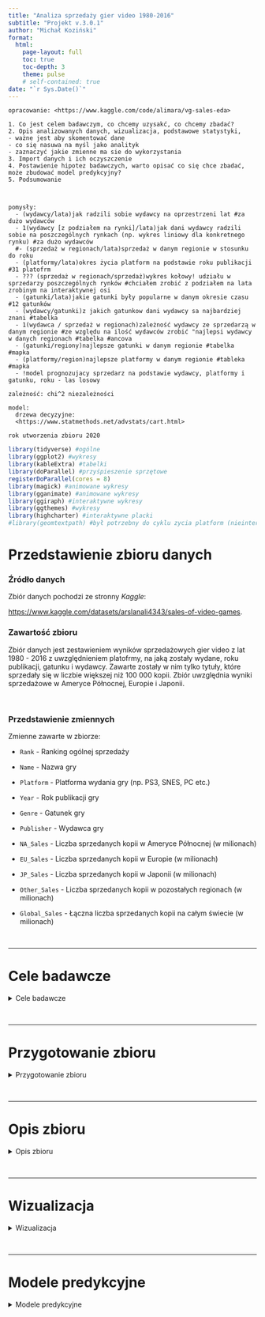 ```yaml
---
title: "Analiza sprzedaży gier video 1980-2016"
subtitle: "Projekt v.3.0.1"
author: "Michał Koziński"
format: 
  html:
    page-layout: full
    toc: true
    toc-depth: 3
    theme: pulse
    # self-contained: true
date: "`r Sys.Date()`"
---
```


<style type="text/css">
.main-container {
  max-width: 2100px;
  margin-left: auto;
  margin-right: auto;
}
</style>

```notatki

opracowanie: <https://www.kaggle.com/code/alimara/vg-sales-eda>

1. Co jest celem badawczym, co chcemy uzysakć, co chcemy zbadać?
2. Opis analizowanych danych, wizualizacja, podstawowe statystyki,
- ważne jest aby skomentować dane
- co się nasuwa na myśl jako analityk
- zaznaczyć jakie zmienne ma sie do wykorzystania
3. Import danych i ich oczyszczenie
4. Postawienie hipotez badawczych, warto opisać co się chce zbadać, może zbudować model predykcyjny?
5. Podsumowanie



pomysły:
  - (wydawcy/lata)jak radzili sobie wydawcy na oprzestrzeni lat #za dużo wydawców
  - 1(wydawcy [z podziałem na rynki]/lata)jak dani wydawcy radzili sobie na poszczególnych rynkach (np. wykres liniowy dla konkretnego rynku) #za dużo wydawców
  #- (sprzedaż w regionach/lata)sprzedaż w danym regionie w stosunku do roku
  - (platformy/lata)okres życia platform na podstawie roku publikacji #31 platofrm
  - ??? (sprzedaż w regionach/sprzedaż)wykres kołowy! udziału w sprzedarzy poszczególnych rynków #chciałem zrobić z podziałem na lata zrobinym na interaktywnej osi
  - (gatunki/lata)jakie gatunki były popularne w danym okresie czasu #12 gatunków
  - (wydawcy/gatunki)z jakich gatunkow dani wydawcy sa najbardziej znani #tabelka
  - 1(wydawca / sprzedaż w regionach)zależność wydawcy ze sprzedarzą w danym regionie #ze względu na ilość wydawców zrobić "najlepsi wydawcy w danych regionach #tabelka #ancova
  - (gatunki/regiony)najlepsze gatunki w danym regionie #tabelka #mapka
  - (platformy/region)najlepsze platformy w danym regionie #tableka #mapka
  - !model prognozujacy sprzedarz na podstawie wydawcy, platformy i gatunku, roku - las losowy

zależność: chi^2 niezależności

model:
  drzewa decyzyjne:
  <https://www.statmethods.net/advstats/cart.html>

rok utworzenia zbioru 2020

```

```r
library(tidyverse) #ogólne
library(ggplot2) #wykresy
library(kableExtra) #tabelki
library(doParallel) #przyśpieszenie sprzętowe
registerDoParallel(cores = 8)
library(magick) #animowane wykresy
library(gganimate) #animowane wykresy
library(ggiraph) #interaktywne wykresy
library(ggthemes) #wykresy
library(highcharter) #interaktywne placki
#library(geomtextpath) #był potrzebny do cyklu zycia platform (nieinteraktywnego)
```

# Przedstawienie zbioru danych

### Źródło danych

Zbiór danych pochodzi ze stronny *Kaggle*:

<https://www.kaggle.com/datasets/arslanali4343/sales-of-video-games>.

### Zawartość zbioru

Zbiór danych jest zestawieniem wyników sprzedażowych gier video z lat 1980 - 2016 z uwzględnieniem platofrmy, na jaką zostały wydane, roku publikacji, gatunku i wydawcy. Zawarte zostały w nim tylko tytuły, które sprzedały się w liczbie większej niż 100 000 kopii. Zbiór uwzględnia wyniki sprzedażowe w Ameryce Północnej, Europie i Japonii.

<br/>

### Przedstawienie zmiennych

Zmienne zawarte w zbiorze:

-   `Rank` - Ranking ogólnej sprzedaży 

-   `Name` - Nazwa gry

-   `Platform` - Platforma wydania gry (np. PS3, SNES, PC etc.)

-   `Year` - Rok publikacji gry

-   `Genre` - Gatunek gry

-   `Publisher` - Wydawca gry

-   `NA_Sales` - Liczba sprzedanych kopii w Ameryce Północnej (w milionach)

-   `EU_Sales` - Liczba sprzedanych kopii w Europie (w milionach)

-   `JP_Sales` - Liczba sprzedanych kopii w Japonii (w milionach)

-   `Other_Sales` - Liczba sprzedanych kopii w pozostałych regionach (w milionach)

-   `Global_Sales` - Łączna liczba sprzedanych kopii na całym świecie  (w milionach)

<br/>

------------------------------------------------------------------------

# Cele badawcze

<details>

  <summary>Cele badawcze</summary>

Opis zbioru danych, przedstawienie korelacji między zawartymi w nim zmiennymi, budowa modelu predykcyjnego.

</details>

<br/>

___

# Przygotowanie zbioru

<details>

  <summary>Przygotowanie zbioru</summary>

<br/>

### Wczytanie danych

```r
game_sales <- read.csv("C:/Users/Michc/Dropbox/Uczelnia/Semestr 5/Projekt z analizy danych/Projekt/dane/video_games.csv",na.strings = "N/A") 
game_sales <- game_sales %>%
  `rownames<-`(NULL)
```

<br/>

### Czyszczenie danych


#### Zmiana typu danych z *char* na *factor*

```r
game_sales$Name <- as.factor(game_sales$Name)
game_sales$Platform <- as.factor(game_sales$Platform)
game_sales$Genre <- as.factor(game_sales$Genre)
game_sales$Publisher <- as.factor(game_sales$Publisher)
```


#### Zamiana roku produkcji z *char* na *numeric*

```r
game_sales$Year <- as.numeric(game_sales$Year)
```


<br/>

### Obsługa braków danych


#### Zmiana *"unknown"* na *NA*

```r
game_sales[which(game_sales$Publisher=="Unknown"),6] <- NA

```


#### Lokalizowanie braków

<!-- <span style='font-size:20px'>Zestawienie braków danych z podziałem na zmienne</span> -->

```r
#zestawienie braków danych z podziałem na kolumny
kbl(tibble(Rank=sum(is.na(game_sales$Rank)),
       Name=sum(is.na(game_sales$Name)),
       Platform=sum(is.na(game_sales$Platform)),
       Year=sum(is.na(game_sales$Year)),
       Genre=sum(is.na(game_sales$Genre)),
       Publisher=sum(is.na(game_sales$Publisher)),
       NA_Sales=sum(is.na(game_sales$NA_Sales)),
       EU_Sales=sum(is.na(game_sales$EU_Sales)),
       JP_Sales=sum(is.na(game_sales$JP_Sales)),
       Other_sales=sum(is.na(game_sales$Other_Sales)),
       Global_Sales=sum(is.na(game_sales$Global_Sales)),
       'Year & Publisher'=count(game_sales[which(is.na(game_sales$Year) & is.na(game_sales$Publisher)),])), table.attr = "style = \"color: black;\""
       ,caption = "<span style='font-size:30px'>Zestawienie braków danych z podziałem na zmienne</span>"
    ) %>%
  kable_styling("basic", full_width = T,position = "float_left") %>%
  column_spec(c(4,6), color = "#FF3030") %>%
  column_spec(12, color = "orange") %>%
  column_spec(c(1:3,5,7:11), color = "#1E90FF")
```
<br/>

$407$ obserwacji z brakami danych jest niewielką liczbą w skali $16\,598$ $(\sim2.45\%)$. Usunięcie tych obserwacji nie wpłynie w znaczący sposób na wartość naukową zbioru.

```r
missings <- game_sales[which(is.na(game_sales$Year) | is.na(game_sales$Publisher)),] %>%
  mutate(Rank = as.numeric(Rank))
#median(missings$Rank)
#mean(missings$Global_Sales)

#jakie statystyki mają wartości z brakami
tibble("Średnia z `Rank`"= mean(missings$Rank),"Mediana z `Global_Sales`"= median(missings$Global_Sales)) %>%
  kbl() %>%
  kable_styling()
```

```r
game_sales <- na.omit(game_sales)
```

```r
# pierwsze 12 tytułów alfabetycznie
head(levels(game_sales$Name), n = 12)

tidytext::unnest_tokens(data.frame(levels(game_sales$Name)))

count(tidytext::unnest_tokens(levels(game_sales$Name)))

levels(game_sales$Genre)
```

<br/>

### Obserwacje nietypowe

W zbiorze znalazły się obserwacje nietypowe

```r
data.frame(game_sales[which(game_sales$Year>2016),]) %>%
  `rownames<-`(NULL) %>%
  select(Rank,Name,Platform,Year,Genre,Publisher,Global_Sales) %>%
  kbl() %>%
  kable_styling()
```

<br/>

Są to $4$ obserwacje, których `rok wydania` jest późniejszy niż innych obserwacji ujętych w zbiorze, poza tym wykracza poza lata deklarowane w opisie zbioru na stronie źródłowej.

Ilość sprzedanych kopii wśród tych obserwacji jest niewielka, co potwierdza ich pozycja w rankingu, przez co zdecydowałem się na usunięcie tych obserwacji.

```r
game_sales <- game_sales[-which(game_sales$Year>2016),]
```

<br/>

W zbiorze znalazła się obserwacja, która w znacznym stopniu może zakłamywać statystki, a także utrudniać budowanie modeli predykcyjnych. Jest to obserwacja sklasyfikowana na pierwszej pozycji względem globalnej sprzedaży. 

```r
head(game_sales,n=1) %>%
  kbl() %>%
  kable_styling()
```

Jej wynik globalnej sprzedaży przewyższa ponad dwukrotnie wynik tytułu znajdującego się na drugiej pozycji, a wynika on z faktu, że gra była dołączana za darmo do każdej zakupionej konsoli *Nintendo Wii*. 

Ze względu na znaczący wpływ na otrzymywane wyniki, jaki miała owa obserwacja postanowiłem prowadzić dalsze działania bez uwzględniania powyższej obserwacji.

```r
game_sales <- game_sales[-1,]
```

<br/>

Ponad to wśród danych znalazła się gra, której rok wydania jest dużo wcześniejszy od innych gier wydanych na tę platformę.

```r
game_sales[which(game_sales$Platform=="DS"),] %>%
  ggplot(aes(x=Year))+
  geom_boxplot()+
  scale_x_continuous(breaks=seq(1980,2016,by=1))+
  labs(
    title="Gry wydane na Nintendo DS",
    x="Rok wydania"
  )+
  theme_classic(base_size = 10)+
  theme(
    axis.text.x = element_text(angle = 90, vjust = 0.5, hjust=1)
    ,plot.title = element_text(color = "black", size = 17, face = "bold")
    ,plot.subtitle = element_text(size = 25, face = "bold")
    ,plot.caption = element_text(face = "italic")
    ,axis.text.y = element_blank()
    ,legend.position = "none"
    ,legend.background = element_rect(fill = "white")
    ,legend.title = element_blank()
  )

game_sales[which(game_sales$Platform=="DS"),] %>%
  arrange(Year) %>%
  select(Rank,Name,Platform,Year,Genre,Global_Sales) %>%
  head(1) %>%
  kbl() %>%
  kable_styling()
```
Platforma, na którą został wydany ów tytuł, miała premierę 21.11.2004, więc jest to niemożliwe, by jakakolwiek gra została na nią wydana przed 2004 rokiem. Udało mi się ustalić, że prawidłowa data premiery tego tytułu do 07.05.2010r. 

```r
game_sales[which(game_sales$Platform=="DS"&game_sales$Year==1985),"Year"] <- 2010
```

```r
rownames(game_sales) <- 1:nrow(game_sales)
game_sales <- game_sales %>%
  mutate(Rank = rownames(game_sales))
```


</details>

<br/>

___

# Opis zbioru

<details>

  <summary>Opis zbioru</summary>

<br/>

### Podstawowe statystki opisowe 

<!-- min, średnia, kwantyle (w tym mediana), max, sd -->

<br/>

```r
#Min. 1st Qu.  Median    Mean 3rd Qu.    Max.    NA's
t <- data.frame(cbind(
  round(head(tibble(summary(game_sales$Year)),6),0),
  round(head(tibble(summary(game_sales$EU_Sales)),6),2),
  round(head(tibble(summary(game_sales$NA_Sales)),6),2),
  round(head(tibble(summary(game_sales$JP_Sales)),6),2),
  round(head(tibble(summary(game_sales$Other_Sales)),6),2),
  round(head(tibble(summary(game_sales$Global_Sales)),6),2)))

#t <- rbind(t,St.dev=apply(game_sales,2,sd))

colnames(t) <- c("Year","EU_Sales*","NA_Sales*","JP_Sales*","Other_Sales*","Global_Sales*")

row.names(t) <- c("Minimum","Q1","Mediana","Średnia","Q3","Maksimum")

kbl(t) %>%
  kable_styling(full_width = T) %>%
  add_footnote(label = "* liczba sztuk w milionach",notation = "none")

remove(t)
```


<br/>



<br/>

### Dane kategoryczne

Zbiór zawiera `r nlevels(game_sales$Name)` różnych tytułów gier, którym przyporządkowano `r nlevels(game_sales$Genre)` gatunków. Gry znadujące się w zbiorze zostały wydane przez `r nlevels(game_sales$Publisher)` wydawców, na `r nlevels(game_sales$Platform)` platform.



```r
# sunburstR::sunburst(data.frame("Wydawca"=game_sales$Publisher
#                                "Platforma"=game_sales$Platform, 
#                                "Gatunek"=game_sales$Genre), width="100%", height=400)
# 
# 
# game_sales %>%
#   mutate("Wydawca"=Publisher,
#          "Platforma"=Platform,
#          "Gatunek"=Genre) %>%
#   select(Wydawca,Platforma,Gatunek) %>%
#   d3r::d3_nest(value_cols = "Platforma") %>%
#   #group_by(Wydawca) %>%
#   sunburstR::sunburst(count=T,sumNodes = T)


```

```r
Global_Sales_Publisher <- data.frame(aggregate(game_sales$Global_Sales, by=list(Category=game_sales$Publisher), FUN = sum)) %>%
  `colnames<-`(c("Publisher","Global_Sales"))

# Global_Sales_Publisher %>%
#   d3r::d3_nest(value_cols = "Global_Sales") %>%
#   sunburstR::sunburst(width="100%", height=400)

game_sales %>%
filter(Name=="Test Drive Unlimited")
```


```r
head(Global_Sales_Publisher[order(Global_Sales_Publisher$Global_Sales, decreasing=T),],15)
```

</details>

<br/>

___

# Wizualizacja

<details>

  <summary>Wizualizacja</summary>
  
### Tytuły
  
```r
game_sales %>%
ggplot(aes(Year))+
  geom_bar(na.rm=T,color="black",fill="#8800FF")+
  labs(title="Publikacje gier na przestrzeni lat",
       x="Rok publikacji",
       y="Liczba tytułów")+
#  scale_x_discrete()+
#  scale_x_discrete(breaks = 1980:2020)+
  scale_x_continuous(breaks=seq(1980,2016,by=2))+
  geom_hline(yintercept = c(500,1000), linetype = "dashed", color = "black", alpha = 0.8, linewidth=1.3)+
  theme_classic(base_size = 40)+
  theme(
    axis.text.x = element_text(angle = 90, vjust = 0.5, hjust=1)
    ,plot.title = element_text(color = "black", size = 48, face = "bold")
    ,plot.subtitle = element_text(size = 25, face = "bold")
    ,plot.caption = element_text(face = "italic")
    #,plot.background = element_rect(fill = "#141414")
  )


#8800FF
```

```r
game_sales %>%
  mutate(Europa = EU_Sales,USA = NA_Sales,Japonia = JP_Sales,Other=Other_Sales) %>%
  select(Year,Europa,USA,Japonia,Other) %>%
  aggregate(.~Year, sum) %>%
  pivot_longer(-Year) %>%
  ggplot()+
    geom_smooth(aes(Year,value*100000,colour=name),se=F)+
    # geom_smooth(aes(y=EU_Sales*1000000),se=F,color="darkgreen") +
    # geom_smooth(aes(y=NA_Sales*1000000),se=F,color="darkblue") +
    # geom_smooth(aes(y=JP_Sales*1000000),se=F,color="darkred") +
    # geom_smooth(aes(y=Other_Sales*1000000),se=F,color="black") +
    labs(title="Łączna sprzedaż gier wydawanych w poszczególnych latach z podziałem na regiony",
         x="Rok wydania",
         y="Liczba sprzedanych kopii")+
    scale_x_continuous(breaks=seq(1980,2016,by=2))+
    scale_y_continuous(labels = scales::label_number(big.mark = " ", decimal.mark = ",", scale = 1/1000000, suffix = " mln"), position = "right")+
    scale_color_manual(values = c("green","red","blue","black"))+
    theme_classic(base_size = 40)+
    theme(
      axis.text.x = element_text(angle = 90, vjust = 0.5, hjust=1)
      ,axis.text.y = element_text(angle = -30, vjust=0)
      ,plot.title = element_text(color = "black", size = 32, face = "bold")
      ,plot.subtitle = element_text(size = 25, face = "bold")
      ,plot.caption = element_text(face = "italic")
      ,legend.position = c(0.2, 0.75)
      ,legend.background = element_rect(fill = "white")
      ,legend.title = element_blank()
    )
```

<br/>

### Platformy 

```r
# t1 <- game_sales %>%
#   select(Year,Platform) %>%
#   aggregate(.~Platform, FUN = min) %>%
#   pivot_longer(-Platform) %>%
#   mutate(min = value) %>%
#   select(Platform, min)
# 
# 
# t2 <- game_sales %>%
#   select(Year,Platform) %>%
#   aggregate(.~Platform, FUN = max) %>%
#   pivot_longer(-Platform) %>%
#   mutate(max = value) %>%
#   select(Platform, max)
# 
# t <- merge(t1,t2, by="Platform", sort=T)
# 
# t[order(t$min),] %>%
#   `row.names<-`(NULL) %>%
#   `colnames<-`(c("Platforma","Rok startu","Rok końca")) %>%
#   kbl() %>%
#   kable_styling()%>%
#   scroll_box(width = "100%", height = "200px")
#
# #niepotrzebne po wykonaniu interaktywnego

t3 <- game_sales %>%
  select(Year,Platform,Name) %>%
  aggregate(.~Platform+Year, FUN = sum) 

t3 <- t3[order(t3$Platform),] %>%
  group_by(Platform)%>%
  mutate(texto = paste0(Platform, "\n",
                        min(Year), "-",max(Year)
                        ))

# #nieinteraktywny
# t3 %>%
#   ggplot(aes(x=Platform,y=Year))+
#   geom_textline(aes(label=Platform),size=4.3)+
#   scale_y_continuous(breaks=seq(1980,2016,by=2))+
#   geom_hline(yintercept = seq(1980,2016,by=2), linetype = "dashed", color = "black", alpha = 0.5, size=0.1)+
#   coord_flip()+
#   theme_classic(base_size = 20)+
#   theme(
#     axis.text.x = element_text(angle = 90, vjust = 0.5, hjust=1)
#     ,plot.title = element_text(color = "black", size = 32, face = "bold")
#     ,plot.subtitle = element_text(size = 25, face = "bold")
#   )

# interaktywny
gg <- t3 %>%
  ggplot(aes(y=Platform,x=Year))+
  scale_x_continuous(breaks=seq(1980,2016,by=1))+
  # geom_hline(xintercept = seq(1980,2016,by=1), linetype = "dashed", color = "black", alpha = 0.5, size=0.1)+
  geom_line_interactive(size = 1.2,
                        alpha = 0.4,
                        aes(tooltip = texto)) +
  geom_point_interactive(data = t3 %>%
                          group_by(Platform) %>%
                          filter(Year == max(Year) | Year == min(Year)),
                        aes(tooltip = texto), #specifies tooltip for ggiraph
                          fill = "white",
                          size = 2.5,
                          stroke = 1.5,
                          shape = 21) +
  geom_text_interactive(data = t3 %>%
                          group_by(Platform) %>%
                          filter(Year == max(Year)),
                        aes(x = Year + 0.7, y = Platform,
                            color = Platform,
                            label = Platform),
                        check_overlap = T)+
  theme_classic(base_size = 20)+
  theme(
    axis.text.x = element_text(angle = 90, vjust = 0.5, hjust=1)
    ,plot.title = element_text(color = "black", size = 32, face = "bold")
    ,plot.subtitle = element_text(size = 25, face = "bold")
    ,legend.position = "none"
  )

girafe(ggobj = gg,
       width_svg = 21, height_svg = 10, #sizes the output plot
       options = list(
          opts_tooltip(
            opacity = 0.8, #opacity of the background box
            css = "background-color:#4c6061; color:white; padding:10px; border-radius:5px;"),
       opts_hover_inv(css = "stroke-width: 1;opacity:0.6;"),
       opts_hover(css = "stroke-width: 4; opacity: 1;")
       )
)



rm(list = c('t','t1','t2'))
```

```r
game_sales %>%
  mutate(Sales=Global_Sales*10000000) %>%
  select(Platform,Sales) %>%
  aggregate(.~Platform, FUN = sum, drop = FALSE) %>%
  group_by(Platform) %>%
  arrange(desc(Sales),Platform) %>%
  ungroup() %>%
  mutate(texto = paste0(Platform," ", 
                        round(Sales/sum(Sales)*100,2),"%")) %>%
    hchart("pie", 
           hcaes(x = texto, y = Sales),
           name = "Sprzedanych kopii gier"
    ) %>%
    hc_title(
      text = "Udział platform w rynku growym w latach 1980-2016",
      margin = 20,
      align = "left",
      style = list(color = "black", useHTML = TRUE)
    )

```

### Gatunki

```r
game_sales %>%
  select(Year,Genre,Global_Sales) %>%
  aggregate(.~Genre+Year, FUN = sum) %>%
  group_by(Year) %>%
  arrange(Year,desc(Global_Sales)) %>%
  mutate(Rank=row_number(Year)) %>% #nie podobało mi się użycie rank, bo zwracała wyniki z rangami ogólnymi i z 0.5
  ungroup() %>%
  mutate(texto = paste0(Genre, "\n",
                        Year, ": ",
                        format(round(Global_Sales*1000000, 0),
                               big.mark = ","))) %>%
  ggplot(aes(x=Year,y=Rank,color=Genre))+
  geom_line()+
  geom_point()+
  labs(title="Popularność gatunków gier na przestrzeni lat",
       x="Rok publikacji",
       y="",
       color="Gatunki")+
  scale_x_continuous(breaks=seq(1980,2016,by=1))+
  scale_y_reverse(breaks=seq(1,12,by=1))+
  geom_hline(yintercept = seq(1,12,by=1), linetype = "dashed", color = "black", alpha = 0.4, size=0.7)+
  theme_classic(base_size = 20)+
  theme(
    axis.text.x = element_text(angle = 90, vjust = 0.5, hjust=1)
    ,plot.title = element_text(color = "black", size = 22, face = "bold")
    ,plot.subtitle = element_text(size = 25, face = "bold")
    ,plot.caption = element_text(face = "italic")
    ,legend.position = "none"
  )







```

```r
#interaktywny
 

ggdane <- game_sales %>%
  select(Year,Genre,Global_Sales) %>%
  aggregate(.~Genre+Year, FUN = sum, drop = FALSE) %>%
  group_by(Year) %>%
  arrange(Year,desc(Global_Sales)) %>%
  # complete(Genre, fill=list(Global_Sales = 0)) %>%
  # mutate(Rank=round(13-rank(Global_Sales,na.last = TRUE,ties.method="last"))) %>%
  mutate(Rank=row_number(Year)) %>%
  ungroup() %>%
  mutate(texto = paste0(Genre, "\n",
                        Year, ": ",
                        format(round(Global_Sales*1000000, 0),
                               big.mark = ","), "\n", 
                        "Pozycja: ", Rank))


gg <- ggdane %>%
  ggplot(aes(x=Year,y=Rank,color=Genre,data_id=Genre,group=Genre,label=Genre))+
  scale_x_continuous(breaks=seq(1980,2016,by=1))+
  scale_y_reverse(breaks=seq(12,1,by=-1))+
  #geom_hline(yintercept = seq(1,12,by=1), linetype = "dashed", color = "black", alpha = 0.4, size=0.7)+
  geom_line_interactive(size = 1.2,
                        alpha = 0.4) +
  geom_point_interactive(
                aes(tooltip = texto), #specifies tooltip for ggiraph
                         fill = "white",
                         size = 2.5,
                         stroke = 1.5,
                         shape = 21) +
  geom_text_interactive(data = ggdane %>% 
                          group_by(Genre) %>%
                          filter(Year == max(Year)),
                        aes(x = Year + 1.1, y = Rank,
                            color = Genre, 
                            label = Genre),
                        check_overlap = T)+
  labs(y = NULL, x = "Rok publikacji") +
  theme_classic(base_size = 20)+
  theme(
    axis.text.x = element_text(angle = 90, vjust = 0.5, hjust=1)
    ,plot.title = element_text(color = "black", size = 22, face = "bold")
    ,plot.subtitle = element_text(size = 25, face = "bold")
    ,plot.caption = element_text(face = "italic")
    ,legend.position = "none"
  )

girafe(ggobj = gg, 
       width_svg = 21, height_svg = 10, #sizes the output plot
       options = list(
          opts_tooltip(
            opacity = 0.8, #opacity of the background box 
            css = "background-color:#4c6061; color:white; padding:10px; border-radius:5px;"),
       opts_hover_inv(css = "stroke-width: 1;opacity:0.6;"),
       opts_hover(css = "stroke-width: 4; opacity: 1;")
       )
)

# game_sales[which(game_sales$Genre=="Puzzle"&game_sales$Year==1982),]
# game_sales[which(game_sales$Genre=="Shooter"&game_sales$Year==1984),]
# game_sales[which(game_sales$Genre=="Platform"&game_sales$Year==1985),]
# game_sales[which(game_sales$Genre=="Action"&game_sales$Year==1986),]
# game_sales[which(game_sales$Genre=="Platform"&game_sales$Year==1988),]
```




<br/>

</details>

<br/>

___

# Modele predykcyjne

<details>

  <summary>Modele predykcyjne</summary>

## Model predykcyjny - `TidyModels`

<details>

  <summary>Model predykcyjny 1</summary>

<br/>

```r
library(tidymodels)
set.seed(1410)
sales_split <- initial_split(game_sales, strata = Global_Sales)
sales_train <- training(sales_split)
sales_test <- testing(sales_split)

sales_folds <- vfold_cv(sales_train, strata = Global_Sales)
sales_folds
```

```r
library(usemodels)

use_ranger(Global_Sales ~ Platform+Genre+Publisher, data = sales_train)

library(textrecipes)
```

```r
ranger_recipe <- 
  recipe(formula = Global_Sales ~ Platform + Genre + Publisher, data = sales_train) 

ranger_spec <- 
  rand_forest(mtry = tune(), min_n = tune(), trees = 1000) %>% 
  set_mode("regression") %>% 
  set_engine("ranger") 

ranger_workflow <- 
  workflow() %>% 
  add_recipe(ranger_recipe) %>% 
  add_model(ranger_spec) 

set.seed(6164)
#save(ranger_tune,file = "dane/ranger_tune.rda")
load("dane/ranger_tune.rda")
# ranger_tune <-
#   tune_grid(ranger_workflow,
#             resamples = sales_folds,
#             grid = 11)
```

```r
show_best(ranger_tune, metric = "rmse")
show_best(ranger_tune, metric = "rsq")

autoplot(ranger_tune)

final_rf <- ranger_workflow %>%
  finalize_workflow(select_best(ranger_tune))

final_rf

sales_fit <- last_fit(final_rf,sales_split)
sales_fit

collect_metrics(sales_fit)
```

```r
collect_predictions(sales_fit) %>%
  ggplot(aes(Global_Sales, .pred)) +
  geom_abline(lty = 2, color = "gray50") +
  geom_point(alpha = 0.5, color = "midnightblue") +
  coord_fixed()



```

</details>

<br/>

## M-method random forest model

<details>

  <summary>Model predykcyjny 2</summary>

<br/>

```r
rec <- recipe(Global_Sales ~ Platform + Genre + Publisher + Year,
              data = sales_train) %>%
  step_normalize(all_numeric_predictors())

rf <- rand_forest(
  mtry = tune(),
  trees = tune(),
  min_n = tune()
) %>%
  set_mode("regression") %>%
  set_engine("ranger", importance = "impurity")

params <- extract_parameter_set_dials(rf)
params <- finalize(params, sales_train)

rs <- vfold_cv(sales_train, v = 5)

meas <- metric_set(rsq, rmse, mae)

grid <- grid_latin_hypercube(params, size = 10)
grid %>%
  flextable::flextable()

rf_wf <- workflow() %>%
  add_recipe(rec) %>%
  add_model(rf)

#save(rf_res,file="dane/rf_res.rda")
load("dane/rf_res.rda")
# rf_res <-
#   rf_wf %>%
#   tune_grid(
#     resamples = rs,
#     grid = grid,
#     metrics = meas
# )

rf_res %>%
  collect_metrics() %>%
  flextable::flextable()

rf_res %>%
  show_best(metric = "rsq")

rf_res %>%
  show_best(metric = "rmse")

rf_res %>% 
  show_best(metric = "mae")

autoplot(rf_res)

rf_best_param <- select_best(rf_res, metric = "rmse")

rf_final <- 
  rf_wf %>%
  finalize_workflow(rf_best_param)

rf_fit <- rf_final %>%
  last_fit(sales_split, metrics = meas)

rf_fit %>%
  collect_metrics()

rf_fit %>%
  collect_predictions() %>%
  select(.pred, Global_Sales) %>%
  head(n = 20) %>%
  flextable::flextable()

rf_fit %>%
  collect_predictions() %>%
  select(.pred, Global_Sales) %>%
  ggplot(aes(.pred, Global_Sales)) +
  geom_jitter(width = 0, alpha = 0.05) +
  geom_smooth(method = lm, 
              se = F)
  #tune::coord_obs_pred()

result <- rf_fit %>%
  collect_predictions() %>%
  select(.pred, Global_Sales)
```

</details>

</details>


